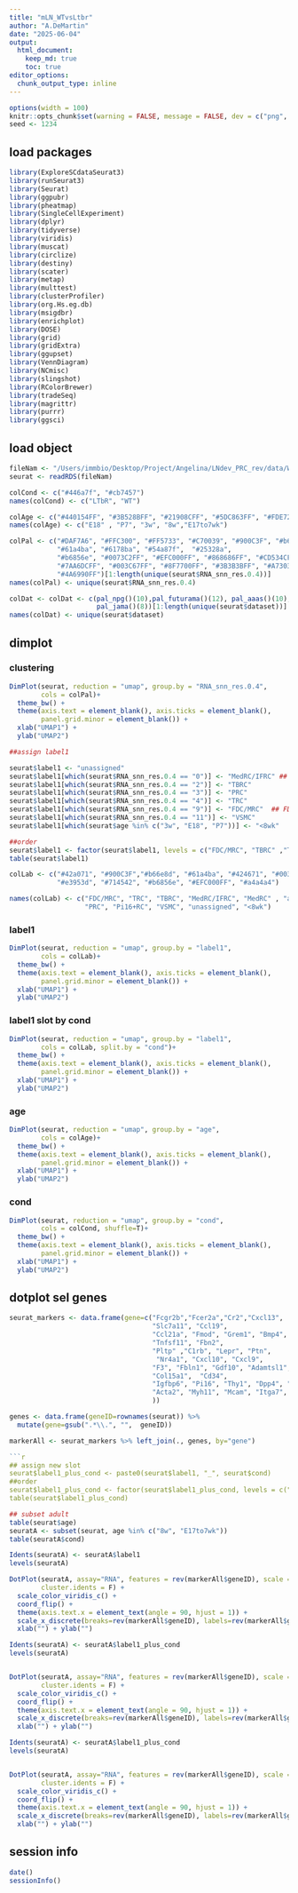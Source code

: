 ```yaml
---
title: "mLN_WTvsLtbr"
author: "A.DeMartin"
date: "2025-06-04"
output: 
  html_document:
    keep_md: true
    toc: true
editor_options: 
  chunk_output_type: inline
---
```


```r
options(width = 100)
knitr::opts_chunk$set(warning = FALSE, message = FALSE, dev = c("png", "pdf"))
seed <- 1234
```

## load packages
```r
library(ExploreSCdataSeurat3)
library(runSeurat3)
library(Seurat)
library(ggpubr)
library(pheatmap)
library(SingleCellExperiment)
library(dplyr)
library(tidyverse)
library(viridis)
library(muscat)
library(circlize)
library(destiny)
library(scater)
library(metap)
library(multtest)
library(clusterProfiler)
library(org.Hs.eg.db)
library(msigdbr)
library(enrichplot)
library(DOSE)
library(grid)
library(gridExtra)
library(ggupset)
library(VennDiagram)
library(NCmisc)
library(slingshot)
library(RColorBrewer)
library(tradeSeq)
library(magrittr)
library(purrr)
library(ggsci)
```

## load object
```r
fileNam <- "/Users/immbio/Desktop/Project/Angelina/LNdev_PRC_rev/data/WT_allTime_mLNonly_WtplusLtbr_EYFPonly_seurat.rds"
seurat <- readRDS(fileNam)
```

```r
colCond <- c("#446a7f", "#cb7457")
names(colCond) <- c("LTbR", "WT")

colAge <- c("#440154FF", "#3B528BFF", "#21908CFF", "#5DC863FF", "#FDE725FF")
names(colAge) <- c("E18" , "P7", "3w", "8w","E17to7wk")

colPal <- c("#DAF7A6", "#FFC300", "#FF5733", "#C70039", "#900C3F", "#b66e8d",
            "#61a4ba", "#6178ba", "#54a87f",  "#25328a",
            "#b6856e", "#0073C2FF", "#EFC000FF", "#868686FF", "#CD534CFF", 
            "#7AA6DCFF", "#003C67FF", "#8F7700FF", "#3B3B3BFF", "#A73030FF",
            "#4A6990FF")[1:length(unique(seurat$RNA_snn_res.0.4))]
names(colPal) <- unique(seurat$RNA_snn_res.0.4)

colDat <- colDat <- c(pal_npg()(10),pal_futurama()(12), pal_aaas()(10),
                      pal_jama()(8))[1:length(unique(seurat$dataset))]
names(colDat) <- unique(seurat$dataset)
```

## dimplot
### clustering
```r
DimPlot(seurat, reduction = "umap", group.by = "RNA_snn_res.0.4",
        cols = colPal)+
  theme_bw() +
  theme(axis.text = element_blank(), axis.ticks = element_blank(), 
        panel.grid.minor = element_blank()) +
  xlab("UMAP1") +
  ylab("UMAP2")
```

```r
##assign label1

seurat$label1 <- "unassigned"
seurat$label1[which(seurat$RNA_snn_res.0.4 == "0")] <- "MedRC/IFRC" ## medRC plus IFRC mixed
seurat$label1[which(seurat$RNA_snn_res.0.4 == "2")] <- "TBRC"   
seurat$label1[which(seurat$RNA_snn_res.0.4 == "3")] <- "PRC"
seurat$label1[which(seurat$RNA_snn_res.0.4 == "4")] <- "TRC"
seurat$label1[which(seurat$RNA_snn_res.0.4 == "9")] <- "FDC/MRC"  ## FDC plus MRC mixed
seurat$label1[which(seurat$RNA_snn_res.0.4 == "11")] <- "VSMC"
seurat$label1[which(seurat$age %in% c("3w", "E18", "P7"))] <- "<8wk"

##order
seurat$label1 <- factor(seurat$label1, levels = c("FDC/MRC", "TBRC" ,"TRC", "MedRC/IFRC", "PRC", "VSMC", "unassigned","<8wk"))
table(seurat$label1)

colLab <- c("#42a071", "#900C3F","#b66e8d", "#61a4ba", "#424671", "#003C67FF",
            "#e3953d", "#714542", "#b6856e", "#EFC000FF", "#a4a4a4")

names(colLab) <- c("FDC/MRC", "TRC", "TBRC", "MedRC/IFRC", "MedRC" , "actMedRC",
                   "PRC", "Pi16+RC", "VSMC", "unassigned", "<8wk")
```

### label1
```r
DimPlot(seurat, reduction = "umap", group.by = "label1",
        cols = colLab)+
  theme_bw() +
  theme(axis.text = element_blank(), axis.ticks = element_blank(), 
        panel.grid.minor = element_blank()) +
  xlab("UMAP1") +
  ylab("UMAP2")
```

### label1 slot by cond
```r
DimPlot(seurat, reduction = "umap", group.by = "label1",
        cols = colLab, split.by = "cond")+
  theme_bw() +
  theme(axis.text = element_blank(), axis.ticks = element_blank(), 
        panel.grid.minor = element_blank()) +
  xlab("UMAP1") +
  ylab("UMAP2")
```

### age
```r
DimPlot(seurat, reduction = "umap", group.by = "age",
        cols = colAge)+
  theme_bw() +
  theme(axis.text = element_blank(), axis.ticks = element_blank(), 
        panel.grid.minor = element_blank()) +
  xlab("UMAP1") +
  ylab("UMAP2")
```

### cond
```r
DimPlot(seurat, reduction = "umap", group.by = "cond",
        cols = colCond, shuffle=T)+
  theme_bw() +
  theme(axis.text = element_blank(), axis.ticks = element_blank(), 
        panel.grid.minor = element_blank()) +
  xlab("UMAP1") +
  ylab("UMAP2")
```

## dotplot sel genes
```r
seurat_markers <- data.frame(gene=c("Fcgr2b","Fcer2a","Cr2","Cxcl13",
                                    "Slc7a11", "Ccl19", 
                                    "Ccl21a", "Fmod", "Grem1", "Bmp4",
                                    "Tnfsf11", "Fbn2",
                                    "Pltp" ,"C1rb", "Lepr", "Ptn",
                                     "Nr4a1", "Cxcl10", "Cxcl9", 
                                    "F3", "Fbln1", "Gdf10", "Adamtsl1", 
                                    "Col15a1",  "Cd34",
                                    "Igfbp6", "Pi16", "Thy1", "Dpp4", "Sema3c", 
                                    "Acta2", "Myh11", "Mcam", "Itga7", "Esam", "Rgs4"
                                    ))

genes <- data.frame(geneID=rownames(seurat)) %>%
  mutate(gene=gsub(".*\\.", "",  geneID)) 

markerAll <- seurat_markers %>% left_join(., genes, by="gene")
```

```r
```r
## assign new slot
seurat$label1_plus_cond <- paste0(seurat$label1, "_", seurat$cond)
##order
seurat$label1_plus_cond <- factor(seurat$label1_plus_cond, levels = c("FDC/MRC_WT","FDC/MRC_LTbR", "TBRC_WT" ,"TBRC_LTbR", "TRC_WT" , "TRC_LTbR", "MedRC/IFRC_WT", "MedRC/IFRC_LTbR", "PRC_WT" ,"PRC_LTbR", "VSMC_WT" ,"VSMC_LTbR", "unassigned_WT" , "unassigned_LTbR"))
table(seurat$label1_plus_cond)
```

```r
## subset adult
table(seurat$age)
seuratA <- subset(seurat, age %in% c("8w", "E17to7wk"))
table(seuratA$cond)

Idents(seuratA) <- seuratA$label1
levels(seuratA)
```

```r
DotPlot(seuratA, assay="RNA", features = rev(markerAll$geneID), scale =T,
        cluster.idents = F) +
  scale_color_viridis_c() +
  coord_flip() +
  theme(axis.text.x = element_text(angle = 90, hjust = 1)) +
  scale_x_discrete(breaks=rev(markerAll$geneID), labels=rev(markerAll$gene)) +
  xlab("") + ylab("")
```

```r
Idents(seuratA) <- seuratA$label1_plus_cond
levels(seuratA)


DotPlot(seuratA, assay="RNA", features = rev(markerAll$geneID), scale =T,
        cluster.idents = F) +
  scale_color_viridis_c() +
  coord_flip() +
  theme(axis.text.x = element_text(angle = 90, hjust = 1)) +
  scale_x_discrete(breaks=rev(markerAll$geneID), labels=rev(markerAll$gene)) +
  xlab("") + ylab("") 
```

```r
Idents(seuratA) <- seuratA$label1_plus_cond
levels(seuratA)


DotPlot(seuratA, assay="RNA", features = rev(markerAll$geneID), scale =T,
        cluster.idents = F) +
  scale_color_viridis_c() +
  coord_flip() +
  theme(axis.text.x = element_text(angle = 90, hjust = 1)) +
  scale_x_discrete(breaks=rev(markerAll$geneID), labels=rev(markerAll$gene)) +
  xlab("") + ylab("") 
```

## session info
```r
date()
sessionInfo()
```

